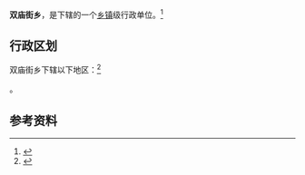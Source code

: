 {{中国乡级行政区|41/17/26/215/000}}

'''双庙街乡'''，是{{PRC admin/fullname|41/17/26/215/000|3}}下辖的一个[[乡镇|乡镇]]级行政单位。<ref>{{PRC admin/ref sgc|{{PRC admin/parent|41/17/26/215/000}}}}</ref>

== 行政区划 ==

双庙街乡下辖以下地区：<ref>{{PRC admin/ref sgc|41/17/26/215/000}}</ref>

{{PRC admin/children|41/17/26/215/000}}。

== 参考资料 ==

{{reflist}}

{{行政区划小作品}}
{{PRC admin/navcat|41/17/26/215/000}}